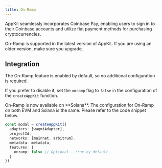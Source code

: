 ```yaml
---
title: On-Ramp
---
```


AppKit seamlessly incorporates Coinbase Pay, enabling users to sign in to their Coinbase accounts and utilize fiat payment methods for purchasing cryptocurrencies.

<Note>
On-Ramp is supported in the latest version of AppKit. If you are using an older version, make sure you upgrade.
</Note>

## Integration

The On-Ramp feature is enabled by default, so no additional configuration is required. 

If you prefer to disable it, set the `onramp` flag to `false` in the configuration of the `createAppKit` function.

<Note>
On-Ramp is now available on **Solana**. The configuration for On-Ramp on both EVM and Solana is the same. Please refer to the code snippet below.
</Note>

```ts {7}
const modal = createAppKit({
  adapters: [wagmiAdapter],
  projectId,
  networks: [mainnet, arbitrum],
  metadata: metadata,
  features: {
    onramp: false // Optional - true by default
  }
})
```
